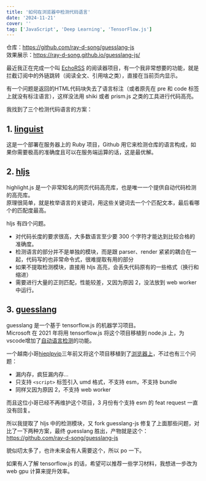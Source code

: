 ```yaml
---
title: '如何在浏览器中检测代码语言'
date: '2024-11-21'
cover: ''
tag: ['JavaScript', 'Deep Learning', 'TensorFlow.js']
---
```


仓库：https://github.com/ray-d-song/guesslang-js  
效果展示：https://ray-d-song.github.io/guesslang-js/  

最近我正在完成一个叫 [EchoRSS](https://github.com/Ray-D-Song/EchoRSS.git) 的阅读器项目，有一个我非常想要的功能，就是拦截订阅中的外链跳转（阅读全文、引用啥之类），直接在当前页内显示。  

有一个问题是返回的HTML代码块失去了语言标注（或者原先在 pre 和 code 标签上就没有标注语言），这样没法用 shiki 或者 prism.js 之类的工具进行代码高亮。  

我找到了三个检测代码语言的方案：  

## 1. [linguist](https://github.com/github-linguist/linguist)
这是一个部署在服务器上的 Ruby 项目，Github 用它来检测仓库的语言构成，如果你需要极高的准确度且可以在服务端运算的话，这是最优解。

## 2. [hljs](https://github.com/highlightjs/highlight.js)
highlight.js 是一个非常知名的网页代码高亮库，也是唯一一个提供自动代码检测的高亮库。  
原理很简单，就是枚举语言的关键词，用这些关键词去一个个匹配文本，最后看哪个的匹配度最高。  

hljs 有四个问题。
- 对代码长度的要求很高，大多数语言至少要 300 个字符才能达到比较合格的准确度。  
- 检测语言的部分并不是单独的模块，而是跟 parser、render 紧紧的耦合在一起，代码写的也非常命令式，很难提取有用的部分
- 如果不提取检测模块，直接用 hljs 高亮，会丢失代码原有的一些格式（换行和缩进）
- 需要进行大量的正则匹配，性能较差，又因为原因 2，没法放到 web worker 中运行。

## 3. [guesslang](https://github.com/yoeo/guesslang)
guesslang 是一个基于 tensorflow.js 的机器学习项目。  
Microsoft 在 2021 年将用 tensorflow.js 将这个项目移植到 node.js 上，为 vscode增加了[自动语言检测](https://code.visualstudio.com/updates/v1_60#_automatic-language-detection)的功能。  

一个越南小哥[hieplpvip](https://github.com/hieplpvip)三年前又将这个项目移植到了[浏览器上](https://github.com/hieplpvip/guesslang-js)，不过也有三个问题：
- 漏内存，疯狂漏内存...
- 只支持 `<script>` 标签引入 umd 格式，不支持 esm，不支持 bundle
- 同样又因为原因 2，不支持 web worker

而且这位小哥已经不再维护这个项目，3 月份有个支持 esm 的 feat request 一直没有回复。  

所以我提取了 hljs 中的检测模块，又 fork guesslang-js 修复了上面那些问题，对比了一下两种方案，最终 guesslang 胜出，产物就是这个：
https://github.com/ray-d-song/guesslang-js  

貌似叨太多了，也许未来会有人需要这个，所以 po 一下。

如果有人了解 tensorflow.js 的话，希望可以推荐一些学习材料，我想进一步改为 web gpu 计算来提升效率。